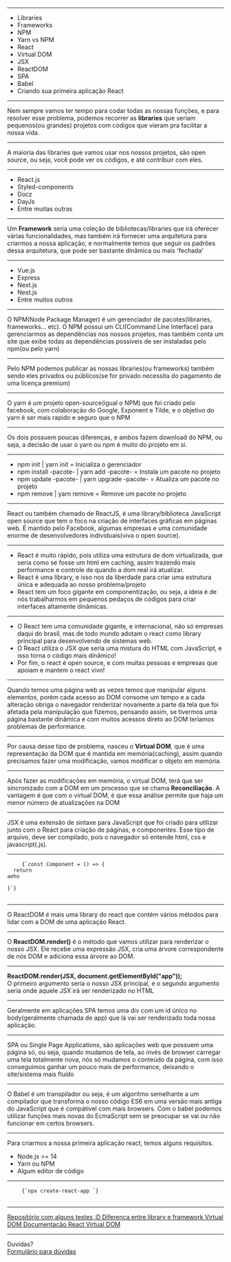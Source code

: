 

<Intro title="Introdução ao React" image="coding" />

---

<Slide title="O que vamos ver hoje?">
  <ul>
    <Appear>
      <li>Libraries</li>
      <li>Frameworks</li>
      <li>NPM</li>
      <li>Yarn vs NPM</li>
      <li>React</li>
      <li>Virtual DOM</li>
      <li>JSX</li>
      <li>ReactDOM</li>
      <li>SPA</li>
      <li>Babel</li>
      <li>Criando sua primeira aplicação React</li>
    </Appear>
  </ul>
</Slide>

---

<Slide title="Libraries">
  <span>
    Nem sempre vamos ter tempo para codar todas as nossas funções, e para
    resolver esse problema, podemos recorrer as <b>libraries</b> que seriam
    pequenos(ou grandes) projetos com códigos que vieram pra facilitar a nossa
    vida.
  </span>
</Slide>

---

<Slide title="Libraries">
  <span>
    A maioria das libraries que vamos usar nos nossos projetos, são open source,
    ou seja, você pode ver os códigos, e até contribuir com eles.
  </span>
</Slide>

---

<Slide title="Libraries - Exemplos">
  <ul>
    <li>React.js</li>
    <li>Styled-components</li>
    <li>Docz</li>
    <li>DayJs</li>
    <li>Entre muitas outras</li>
  </ul>
</Slide>

---

<Slide title="Framework">
  <span>
    Um <b>Framework</b> seria uma coleção de bibliotecas/libraries que irá
    oferecer várias funcionalidades, mas também irá fornecer uma arquitetura
    para criarmos a nossa aplicação, e normalmente temos que seguir os padrões
    dessa arquitetura, que pode ser bastante dinâmica ou mais 'fechada'
  </span>
</Slide>

---

<Slide title="Frameworks - Exemplos">
  <ul>
    <li>Vue.js</li>
    <li>Express</li>
    <li>Next.js</li>
    <li>Nest.js</li>
    <li>Entre muitos outros</li>
  </ul>
</Slide>

---

<Slide title="NPM">
  <span>
    O NPM(Node Package Manager) é um gerenciador de pacotes(libraries,
    frameworks... etc). O NPM possui um CLI(Command Line Interface) para
    gerenciarmos as dependências nos nossos projetos, mas também conta um site
    que exibe todas as dependências possiveis de ser instaladas pelo npm(ou pelo
    yarn)
  </span>
</Slide>

---

<Slide title="NPM">
  <span>
    Pelo NPM podemos publicar as nossas libraries(ou frameworks) também sendo
    eles privados ou públicos(se for privado necessita do pagamento de uma
    licença premium)
  </span>
</Slide>

---

<Slide title="Yarn vs NPM">
  <span>
    O yarn é um projeto open-source(igual o NPM) que foi criado pelo facebook,
    com colaboração do Google, Exponent e Tilde, e o objetivo do yarn é ser mais
    rapido e seguro que o NPM
  </span>
</Slide>

---

<Slide title="Yarn vs NPM">
  <span>
    Os dois possuem poucas diferenças, e ambos fazem download do NPM, ou seja, a
    decisão de usar o yarn ou npm é muito do projeto em si.
  </span>
</Slide>

---

<Slide title="Diferenças do yarn e npm">
  <ul>
    <li>npm init | yarn init = Inicializa o gerenciador</li>
    <li>
      npm install -pacote- | yarn add -pacote- = Instala um pacote no projeto
    </li>
    <li>
      npm update -pacote- | yarn upgrade -pacote- = Atualiza um pacote no
      projeto
    </li>
    <li>npm remove | yarn remove = Remove um pacote no projeto</li>
  </ul>
</Slide>

---

<Slide title="React.js">
  <span>
    React ou também chamado de ReactJS, é uma library/biblioteca JavaScript open
    source que tem o foco na criação de interfaces gráficas em páginas web. É
    mantido pelo Facebook, algumas empresas e uma comunidade enorme de
    desenvolvedores individuais(viva o open source).
  </span>
</Slide>

---

<Slide title="Vantagens do React">
  <ul>
    <li>
      React é muito rápido, pois utiliza uma estrutura de dom virtualizada, que
      seria como se fosse um html em caching, assim trazendo mais performance e
      controle de quando a dom real irá atualizar.
    </li>
    <li>
      React é uma library, e isso nos da liberdade para criar uma estrutura
      única e adequada ao nosso problema/projeto
    </li>
    <li>
      React tem um foco gigante em componentização, ou seja, a ideia é de nós
      trabalharmos em pequenos pedaços de códigos para criar interfaces
      altamente dinâmicas.
    </li>
  </ul>
</Slide>

---

<Slide title="Vantagens do React">
  <ul>
    <li>
      O React tem uma comunidade gigante, e internacional, não só empresas daqui
      do brasil, mas de todo mundo adotam o react como library principal para
      desenvolvendo de sistemas web.
    </li>
    <li>
      O React utiliza o JSX que seria uma mistura do HTML com JavaScript, e isso
      torna o código mais dinâmico!
    </li>
    <li>
      Por fim, o react é open source, e com muitas pessoas e empresas que apoiam
      e mantem o react vivo!
    </li>
  </ul>
</Slide>

---

<Slide title="Virtual DOM">
  <span>
    Quando temos uma página web as vezes temos que manipular alguns elementos,
    porém cada acesso ao DOM consome um tempo e a cada alteração obriga o
    navegador renderizar novamente a parte da tela que foi afetada pela
    manipulação que fizemos, pensando assim, se tivermos uma página bastante
    dinâmica e com muitos acessos direto ao DOM teriamos problemas de
    performance.
  </span>
</Slide>

---

<Slide title="Virtual DOM">
  <span>
    Por causa desse tipo de problema, nasceu o <b>Virtual DOM</b>, que é uma
    representação da DOM que é mantida em memória(caching), assim quando
    precisamos fazer uma modificação, vamos modificar o objeto em memória.
  </span>
</Slide>

---

<Slide title="Virtual DOM">
  <span>
    Após fazer as modificações em memória, o virtual DOM, terá que ser
    sincronizado com a DOM em um processo que se chama <b>Reconciliação</b>. A
    vantagem é que com o virtual DOM, é que essa análise permite que haja um
    menor número de atualizações na DOM
  </span>
</Slide>

---

<Slide title="JSX">
  <span>
    JSX é uma extensão de sintaxe para JavaScript que foi criado para utilizar
    junto com o React para criação de páginas, e componentes. Esse tipo de
    arquivo, deve ser compilado, pois o navegador só entende html, css e
    javascript(.js).
  </span>
</Slide>

---

<Slide title="JSX - Exemplo">
  <pre>
    <code>{`const Component = () => {
  return <div>aeho</div>
}`}</code>
  </pre>
</Slide>

---

<Slide title="ReactDOM">
  <span>
    O ReactDOM é mais uma library do react que contém vários métodos para lidar
    com a DOM de uma aplicação React.
  </span>
</Slide>

---

<Slide title="ReactDOM - render">
  <span>
    O <b>ReactDOM.render()</b> é o método que vamos utilizar para renderizar o
    nosso JSX. Ele recebe uma expressão JSX, cria uma árvore correspondente de
    nós DOM e adiciona essa árvore ao DOM.
  </span>
</Slide>

---

<Slide title="ReactDOM - render">
  <span>
    <b>ReactDOM.render(JSX, document.getElementById("app"));</b>
    <br />O primeiro argumento seria o nosso JSX principal, e o segundo argumento
    seria onde aquele JSX irá ser renderizado no HTML
  </span>
</Slide>

---

<Slide title="ReactDOM - render">
  <span>
    Geralmente em aplicações SPA temos uma div com um id único no
    body(geralmente chamada de app) que lá vai ser renderizado toda nossa
    aplicação.
  </span>
</Slide>

---

<Slide title="SPA">
  <span>
    SPA ou Single Page Applications, são aplicações web que possuem uma página
    só, ou seja, quando mudamos de tela, ao invés de browser carregar uma tela
    totalmente nova, nós só mudamos o conteúdo da página, com isso conseguimos
    ganhar um pouco mais de performance, deixando o site/sistema mais fluído
  </span>
</Slide>

---

<Slide title="Babel">
  <span>
    O Babel é um transpilador ou seja, é um algoritmo semelhante a um compilador
    que transforma o nosso código ES6 em uma versão mais antiga do JavaScript
    que é compátivel com mais browsers. Com o babel podemos utilizar funções
    mais novas do EcmaScript sem se preocupar se vai ou não funcionar em certos
    browsers.
  </span>
</Slide>

---

<Slide title="Criando a primeira aplicação React">
  <span>
    Para criarmos a nossa primeira aplicação react, temos alguns requisitos.
    <ul>
      <li>Node.js >= 14</li>
      <li>Yarn ou NPM</li>
      <li>Algum editor de código</li>
    </ul>
  </span>
</Slide>

---

<Slide title="Criando a primeira aplicação React">
  <pre>
    <code>{`npx create-react-app <nome_do_projeto>`}</code>
  </pre>
</Slide>

---

<Slide title="Referências">
  <a href="https://github.com/DavidDimon/awari-tests">
    Repositório com alguns testes :D
  </a>
  <a href="https://www.dio.me/articles/biblioteca-vs-framework">
    Diferença entre library e framework
  </a>
  <a href="https://www.treinaweb.com.br/blog/o-que-e-dom-virtual-dom-e-shadow-dom">
    Virtual DOM
  </a>
  <a href="https://pt-br.reactjs.org/docs/faq-internals.html">
    Documentacão React Virtual DOM
  </a>
</Slide>

---

<Slide title="Isso é tudo pessoal!">
  Duvidas?
  <br />
  <a href="https://forms.gle/NE5p3juqxmDaXyj3A">Formulário para dúvidas</a>
</Slide>
